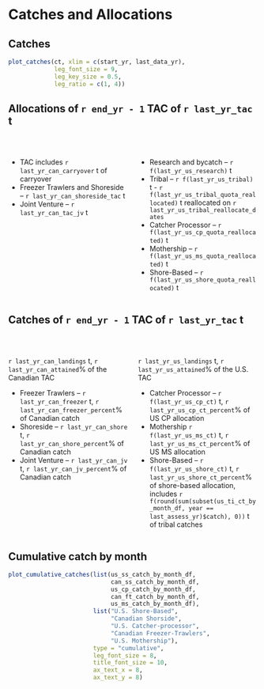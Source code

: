 # Catches and Allocations
## Catches
```r

plot_catches(ct, xlim = c(start_yr, last_data_yr),
             leg_font_size = 9,
             leg_key_size = 0.5,
             leg_ratio = c(1, 4))
```

## Allocations of `r end_yr - 1` TAC of `r last_yr_tac` t
:::::: {.columns}
::: {.column width="50%"}
\center \textbf{\textcolor{blue}{Canada}} \center

\

\center \textbf{TAC was `r last_yr_can_tac` t} \center

* TAC includes `r last_yr_can_carryover` t of carryover
* Freezer Trawlers and Shoreside -- `r last_yr_can_shoreside_tac` t
* Joint Venture -- `r last_yr_can_tac_jv` t

:::

::: {.column width="50%"}
\center \textbf{\textcolor{blue}{United States}} \center

\

\center \textbf{TAC was `r last_yr_us_tac` t} \center

* Research and bycatch -- `r f(last_yr_us_research)` t
* Tribal  -- `r f(last_yr_us_tribal)` t -
  `r f(last_yr_us_tribal_quota_reallocated)` t reallocated on
`r last_yr_us_tribal_reallocate_dates`
* Catcher Processor -- `r f(last_yr_us_cp_quota_reallocated)` t
* Mothership -- `r f(last_yr_us_ms_quota_reallocated)` t
* Shore-Based -- `r f(last_yr_us_shore_quota_reallocated)` t

:::
::::::

## Catches of `r end_yr - 1` TAC of `r last_yr_tac` t
:::::: {.columns}
::: {.column width="50%"}
\center \textbf{\textcolor{blue}{Canada}} \center

\

\center \textbf{TAC was `r last_yr_can_tac` t} \center
`r last_yr_can_landings` t, `r last_yr_can_attained`% of the Canadian TAC

* Freezer Trawlers -- `r last_yr_can_freezer` t,
`r last_yr_can_freezer_percent`% of Canadian catch
* Shoreside -- `r last_yr_can_shore` t,
`r last_yr_can_shore_percent`% of Canadian catch
* Joint Venture -- `r last_yr_can_jv` t,
`r last_yr_can_jv_percent`% of Canadian catch

:::

::: {.column width="50%"}
\center \textbf{\textcolor{blue}{United States}} \center

\

\center \textbf{TAC was `r last_yr_us_tac` t} \center
`r last_yr_us_landings` t, `r last_yr_us_attained`% of the U.S. TAC

* Catcher Processor -- `r f(last_yr_us_cp_ct)` t,
`r last_yr_us_cp_ct_percent`% of US CP allocation
* Mothership `r f(last_yr_us_ms_ct)` t,
`r last_yr_us_ms_ct_percent`% of US MS allocation
* Shore-Based -- `r f(last_yr_us_shore_ct)` t,
`r last_yr_us_shore_ct_percent`% of shore-based allocation, includes
`r f(round(sum(subset(us_ti_ct_by_month_df, year == last_assess_yr)$catch), 0))`
t of tribal catches

:::
::::::

## Cumulative catch by month
```r

plot_cumulative_catches(list(us_ss_catch_by_month_df,
                             can_ss_catch_by_month_df,
                             us_cp_catch_by_month_df,
                             can_ft_catch_by_month_df,
                             us_ms_catch_by_month_df),
                        list("U.S. Shore-Based",
                             "Canadian Shorside",
                             "U.S. Catcher-processor",
                             "Canadian Freezer-Trawlers",
                             "U.S. Mothership"),
                        type = "cumulative",
                        leg_font_size = 8,
                        title_font_size = 10,
                        ax_text_x = 8,
                        ax_text_y = 8)
```

